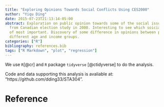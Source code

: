 ```yaml
---
title: "Exploring Opinions Towards Social Conflicts Using CES2000"
author: "Yiqu Ding"
date: 2015-07-23T21:13:14-05:00
abstract: Exploration on public opinion towards some of the social issues using data
  from Canadian election study in 2000. Interesting to see which soicial conflict people thought
  of most important. Discovery of some difference in opinions between people from
  different age and income groups.
categories: ["R"]
bibliography: references.bib
tags: ["R Markdown", "plot", "regression"]
---
```


We use `R`[@cr] and `R` package `tidyverse` [@ctidyverse] to do the analysis. 

Code and data supporting this analysis is avaliable at:
"https://github.com/dding33/STA304".

# Reference